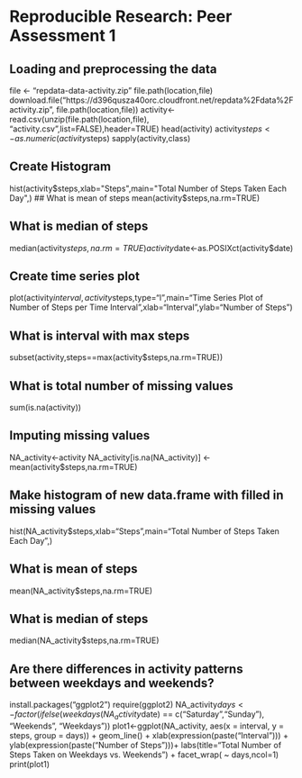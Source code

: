 # Reproducible Research: Peer Assessment 1


## Loading and preprocessing the data
file <- "repdata-data-activity.zip"
file.path(location,file)
download.file("https://d396qusza40orc.cloudfront.net/repdata%2Fdata%2Factivity.zip", file.path(location,file))
activity<-read.csv(unzip(file.path(location,file), "activity.csv",list=FALSE),header=TRUE)
head(activity)
activity$steps<-as.numeric(activity$steps)
sapply(activity,class)

## Create Histogram
hist(activity$steps,xlab="Steps",main="Total Number of Steps Taken Each Day",)
## What is mean of steps
mean(activity$steps,na.rm=TRUE)

## What is median of steps
median(activity$steps,na.rm=TRUE)
activity$date<-as.POSIXct(activity$date)

## Create time series plot
plot(activity$interval,activity$steps,type="l",main="Time Series Plot of Number of Steps per Time Interval",xlab="Interval",ylab="Number of Steps")

## What is interval with max steps
subset(activity,steps==max(activity$steps,na.rm=TRUE))

## What is total number of missing values
sum(is.na(activity))

## Imputing missing values
NA_activity<-activity
NA_activity[is.na(NA_activity)] <- mean(activity$steps,na.rm=TRUE)

## Make histogram of new data.frame with filled in missing values
hist(NA_activity$steps,xlab="Steps",main="Total Number of Steps Taken Each Day",)

## What is mean of steps
mean(NA_activity$steps,na.rm=TRUE)

## What is median of steps
median(NA_activity$steps,na.rm=TRUE)

## Are there differences in activity patterns between weekdays and weekends?
install.packages("ggplot2")
require(ggplot2)
NA_activity$days <- factor(ifelse(weekdays(NA_activity$date) == c("Saturday","Sunday"), "Weekends", "Weekdays"))
plot1<-ggplot(NA_activity, aes(x = interval, y = steps, group = days)) +
        geom_line() +
        xlab(expression(paste("Interval"))) +
        ylab(expression(paste("Number of Steps")))+
        labs(title="Total Number of Steps Taken on Weekdays vs. Weekends") +
        facet_wrap( ~ days,ncol=1)
print(plot1)

